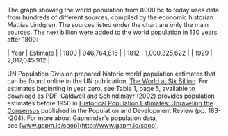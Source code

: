 The graph showing the world population from 8000 bc to today uses data from hundreds of dif­ferent sources, compiled by the economic historian Mattias Lindgren. The sources listed under the chart are only the main sources. The next billion were added to the world population in 130 years after 1800:

| Year | Estimate |
| 1800 | 946,764,816 |
| 1812 | 1,000,325,622 |
| 1929 | 2,017,045,912 |

UN Population Division prepared historic world population estimates that can be found online in the UN publication, [The World at Six Billion](http://www.un.org/esa/population/publications/sixbillion/sixbillion.htm). For estimates beginning in year zero, see Table 1, page 5, available to download [as PDF](http://www.un.org/esa/population/publications/sixbillion/sixbilpart1.pdf). Caldwell and Schindlmayr (2002) provides population estimates before 1950 in [Historical Population Estimates: Unraveling the Consensus](https://www.jstor.org/stable/3092809) published in the Population and Development Review (pp. 183--204). For more about Gapminder's population data, see [www.gapm.io/spop](http://www.gapm.io/spop).
